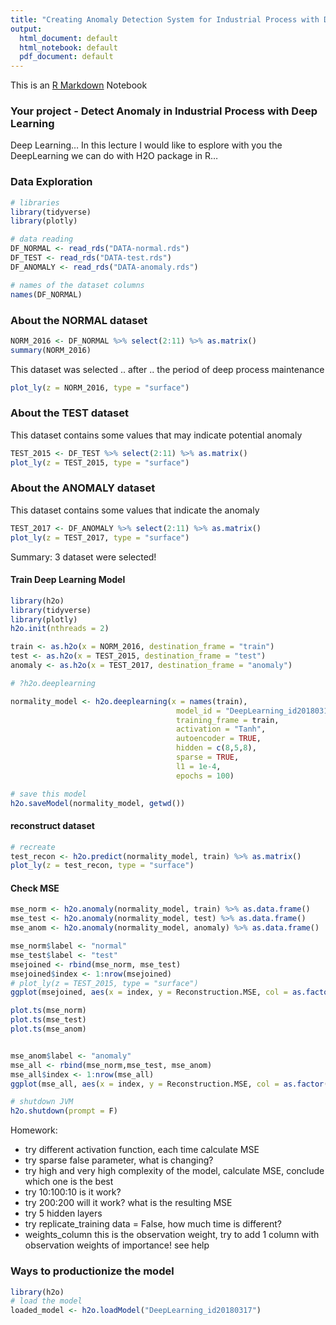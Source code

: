 ```yaml
---
title: "Creating Anomaly Detection System for Industrial Process with Deep Learning"
output:
  html_document: default
  html_notebook: default
  pdf_document: default
---
```


This is an [R Markdown](http://rmarkdown.rstudio.com) Notebook


### Your project - Detect Anomaly in Industrial Process with Deep Learning

Deep Learning... In this lecture I would like to esplore with you the DeepLearning we can do with H2O package in R...

### Data Exploration

```r
# libraries
library(tidyverse)
library(plotly)

# data reading
DF_NORMAL <- read_rds("DATA-normal.rds")
DF_TEST <- read_rds("DATA-test.rds")
DF_ANOMALY <- read_rds("DATA-anomaly.rds")

# names of the dataset columns
names(DF_NORMAL)
```

### About the NORMAL dataset

```r
NORM_2016 <- DF_NORMAL %>% select(2:11) %>% as.matrix() 
summary(NORM_2016)

```

This dataset was selected .. after .. the period of deep process maintenance

```r
plot_ly(z = NORM_2016, type = "surface")
```

### About the TEST dataset

This dataset contains some values that may indicate potential anomaly

```r
TEST_2015 <- DF_TEST %>% select(2:11) %>% as.matrix()
plot_ly(z = TEST_2015, type = "surface")

```

### About the ANOMALY dataset

This dataset contains some values that indicate the anomaly

```r

TEST_2017 <- DF_ANOMALY %>% select(2:11) %>% as.matrix()
plot_ly(z = TEST_2017, type = "surface")

```

Summary: 3 dataset were selected!








#### Train Deep Learning Model





```r
library(h2o)
library(tidyverse)
library(plotly)
h2o.init(nthreads = 2)

train <- as.h2o(x = NORM_2016, destination_frame = "train")
test <- as.h2o(x = TEST_2015, destination_frame = "test")
anomaly <- as.h2o(x = TEST_2017, destination_frame = "anomaly")

# ?h2o.deeplearning

normality_model <- h2o.deeplearning(x = names(train), 
                                     model_id = "DeepLearning_id20180317",
                                     training_frame = train, 
                                     activation = "Tanh", 
                                     autoencoder = TRUE, 
                                     hidden = c(8,5,8), 
                                     sparse = TRUE,
                                     l1 = 1e-4, 
                                     epochs = 100)

# save this model 
h2o.saveModel(normality_model, getwd())

```

#### reconstruct dataset

```r
# recreate 
test_recon <- h2o.predict(normality_model, train) %>% as.matrix()
plot_ly(z = test_recon, type = "surface")
```

#### Check MSE


```r

mse_norm <- h2o.anomaly(normality_model, train) %>% as.data.frame()
mse_test <- h2o.anomaly(normality_model, test) %>% as.data.frame()
mse_anom <- h2o.anomaly(normality_model, anomaly) %>% as.data.frame()

mse_norm$label <- "normal"
mse_test$label <- "test"
msejoined <- rbind(mse_norm, mse_test)
msejoined$index <- 1:nrow(msejoined)
# plot_ly(z = TEST_2015, type = "surface")
ggplot(msejoined, aes(x = index, y = Reconstruction.MSE, col = as.factor(label))) + geom_line()

plot.ts(mse_norm)
plot.ts(mse_test)
plot.ts(mse_anom)


mse_anom$label <- "anomaly"
mse_all <- rbind(mse_norm,mse_test, mse_anom)
mse_all$index <- 1:nrow(mse_all)
ggplot(mse_all, aes(x = index, y = Reconstruction.MSE, col = as.factor(label))) + geom_line()

```


```r
# shutdown JVM
h2o.shutdown(prompt = F)
```


Homework:

- try different activation function, each time calculate MSE
- try sparse false parameter, what is changing?
- try high and very high complexity of the model, calculate MSE, conclude which one is the best
- try 10:100:10 is it work?
- try 200:200 will it work? what is the resulting MSE
- try 5 hidden layers
- try replicate_training data = False, how much time is different?
- weights_column this is the observation weight, try to add 1 column with observation weights of importance! see help



### Ways to productionize the model

```r
library(h2o)
# load the model
loaded_model <- h2o.loadModel("DeepLearning_id20180317")

```

